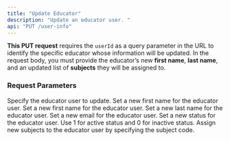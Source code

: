 ```yaml
---
title: "Update Educator"
description: "Update an educator user. "
api: "PUT /user-info"
---
```


**This PUT request** requires the `userId` as a query parameter in the URL to identify the specific educator whose information will be updated. In the request body, you must provide the educator’s new **first name**, **last name**, and an updated list of **subjects** they will be assigned to.

### Request Parameters

<ParamField query="userId" type="string">
  Specify the educator user to update.
</ParamField>

<ParamField body="firstName" type="string">
  Set a new first name for the educator user.
</ParamField>

<ParamField body="firstName" type="string">
  Set a new first name for the educator user.
</ParamField>

<ParamField body="lastName" type="string">
  Set a new last name for the educator user.
</ParamField>

<ParamField body="email" type="string">
  Set a new email for the educator user.
</ParamField>

<ParamField body="status" type="number">
  Set a new status for the educator user. Use 1 for active status and 0 for inactive status.
</ParamField>

<ParamField body="userSubjects" type="string[]">
  Assign new subjects to the educator user by specifying the subject code.
</ParamField>